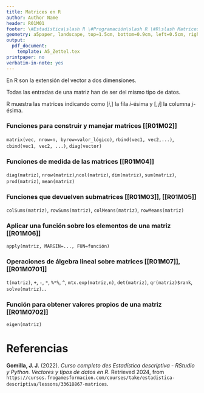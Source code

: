 ```yaml
---
title: Matrices en R
author: Author Name
header: R01M01
footer: \#Estadística\slash R \#Programación\slash R \#R\slash Matrices
geometry: a5paper, landscape, top=1.5cm, bottom=0.9cm, left=0.5cm, right=0.5cm, headsep = 0.5cm, footskip = 12pt
output:
  pdf_document: 
    template: A5_Zettel.tex
printpaper: no
verbatim-in-note: yes
---
```

En R son la extensión del vector a dos dimensiones.

Todas las entradas de una matriz han de ser del mismo tipo de datos.

R muestra las matrices indicando como [$i,$] la fila $i$-ésima y [$,j$] la columna $j$-ésima.

### Funciones para construir y manejar matrices [[R01M02]]
`matrix(vec, nrow=n, byrow=valor_lógico)`, `rbind(vec1, vec2,...)`, `cbind(vec1, vec2, ...)`, `diag(vector)`

### Funciones de medida de las matrices [[R01M04]]
`diag(matriz)`, `nrow(matriz)`,`ncol(matriz)`, `dim(matriz)`, `sum(matriz)`, `prod(matriz)`, `mean(matriz)`

### Funciones que devuelven submatrices [[R01M03]], [[R01M05]]
`colSums(matriz)`, `rowSums(matriz)`, `colMeans(matriz)`, `rowMeans(matriz)`

### Aplicar una función sobre los elementos de una matriz [[R01M06]]
`apply(matriz, MARGIN=..., FUN=función)`

###  Operaciones de álgebra lineal sobre matrices [[R01M07]], [[R01M0701]]
`t(matriz)`, `+`, `-`, `*`, `%*%`, `^`, `mtx.exp(matriz,n)`, `det(matriz)`, `qr(matriz)$rank`, `solve(matriz)`...

### Función para obtener valores propios de una matriz [[R01M0702]]
`eigen(matriz)`

\pagebreak

# Referencias

**Gomilla, J. J.** (2022). _Curso completo des Estadística descriptiva - RStudio y Python. Vectores y tipos de datos en R_. Retrieved 2024, from <code style="word-wrap: break-word;">https://cursos.frogamesformacion.com/courses/take/estadistica-descriptiva/lessons/33618867-matrices</code>.